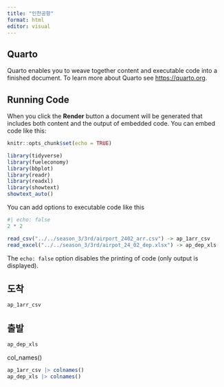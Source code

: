 ```yaml
---
title: "인천공항"
format: html
editor: visual
---
```


## Quarto

Quarto enables you to weave together content and executable code into a finished document. To learn more about Quarto see <https://quarto.org>.

## Running Code

When you click the **Render** button a document will be generated that includes both content and the output of embedded code. You can embed code like this:

```r

knitr::opts_chunk$set(echo = TRUE)

library(tidyverse)
library(fueleconomy)
library(bbplot)
library(readr)
library(readxl)
library(showtext)
showtext_auto()

```

You can add options to executable code like this

```r
#| echo: false
2 * 2

read_csv("../../season_3/3rd/airport_2402_arr.csv") -> ap_1arr_csv
read_excel("../../season_3/3rd/airpot_24_02_dep.xlsx") -> ap_dep_xls


```

The `echo: false` option disables the printing of code (only output is displayed).

## 도착

```r

ap_1arr_csv

```

## 출발

```r


ap_dep_xls

```

col_names()

```r

ap_1arr_csv |> colnames()
ap_dep_xls |> colnames()



```
